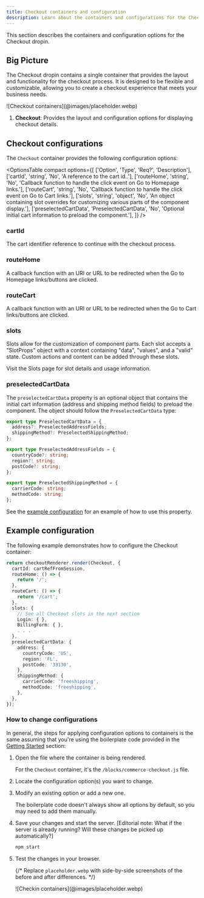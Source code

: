 ```yaml
---
title: Checkout containers and configuration
description: Learn about the containers and configurations for the Checkout dropin.
---
```



This section describes the containers and configuration options for the Checkout dropin.

## Big Picture

The Checkout dropin contains a single container that provides the layout and functionality for the checkout process. It is designed to be flexible and customizable, allowing you to create a checkout experience that meets your business needs.

<Diagram caption="Checkout containers">
  ![Checkout containers](@images/placeholder.webp)
</Diagram>

<Callouts>

1. **Checkout**: Provides the layout and configuration options for displaying checkout details.

</Callouts>

## Checkout configurations

The `Checkout` container provides the following configuration options:

<OptionsTable
  compact
  options={[
    ['Option', 'Type', 'Req?', 'Description'],
    ['cartId', 'string', 'No', 'A reference to the cart id..'],
    ['routeHome', 'string', 'No', 'Callback function to handle the click event on Go to Homepage links.'],
    ['routeCart', 'string', 'No', 'Callback function to handle the click event on Go to Cart links.'],
    ['slots', 'string', 'object', 'No', 'An object containing slot overrides for customizing various parts of the component display.'],
    ['preselectedCartData', 'PreselectedCartData', 'No', 'Optional initial cart information to preload the component.'],
  ]}
/>

### cartId

The cart identifier reference to continue with the checkout process.

### routeHome

A callback function with an URI or URL to be redirected when the Go to Homepage links/buttons are clicked.

### routeCart

A callback function with an URI or URL to be redirected when the Go to Cart links/buttons are clicked.

### slots

Slots allow for the customization of component parts. Each slot accepts a "SlotProps" object with a context containing "data", "values", and a "valid" state. Custom actions and content can be added through these slots.

Visit the Slots page for slot details and usage information.

### preselectedCartData

The `preselectedCartData` property is an optional object that contains the initial cart information (address and shipping method fields) to preload the component. The object should follow the `PreselectedCartData` type:

```ts
export type PreselectedCartData = {
  address?: PreselectedAddressFields;
  shippingMethod?: PreselectedShippingMethod;
};

export type PreselectedAddressFields = {
  countryCode?: string;
  region?: string;
  postCode?: string;
};

export type PreselectedShippingMethod = {
  carrierCode: string;
  methodCode: string;
};
```

See the [example configuration](#example-configuration) for an example of how to use this property.

## Example configuration

The following example demonstrates how to configure the Checkout container:

```ts
return checkoutRenderer.render(Checkout, {
  cartId: cartRefFromSession,
  routeHome: () => {
    return '/';
  },
  routeCart: () => {
    return '/cart';
  },
  slots: {
    // See all Checkout slots in the next section
    Login: { },
    BillingForm: { },
    . . .
  },
  preselectedCartData: { 
    address: {
      countryCode: 'US',
      region: 'FL',
      postCode: '33130',
    },
    shippingMethod: {
      carrierCode: 'freeshipping',
      methodCode: 'freeshipping',
    },
  },
});
```

### How to change configurations

In general, the steps for applying configuration options to containers is the same assuming that you're using the boilerplate code provided in the [Getting Started](/docs/dropins/checkout/getting-started) section:

<Steps>

1. Open the file where the container is being rendered.

   For the `Checkout` container, it's the `/blocks/commerce-checkout.js` file.

1. Locate the configuration option(s) you want to change.

1. Modify an existing option or add a new one.

   The boilerplate code doesn't always show all options by default, so you may need to add them manually.

1. Save your changes and start the server. [Editorial note: What if the server is already running? Will these changes be picked up automatically?]

   ```bash
   npm start
   ```

1. Test the changes in your browser.

   {/* Replace `placeholder.webp` with side-by-side screenshots of the before and after differences. */}

   <Diagram caption="Checkin container configuration">
     ![Checkin containers](@images/placeholder.webp)
   </Diagram>

</Steps>
